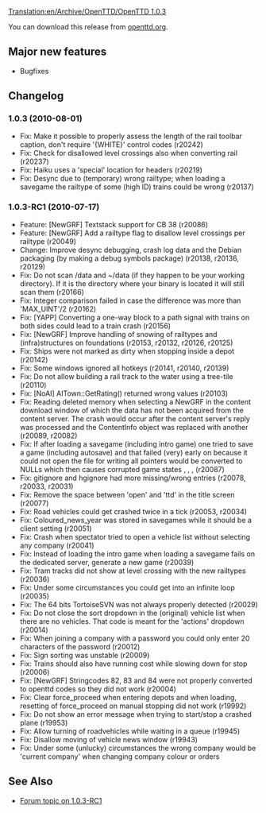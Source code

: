 [[Translation:en/Archive/OpenTTD/OpenTTD 1.0.3]]

{{en/OTTDVersions}}
{{en/Release|prev=OpenTTD 1.0.2|next=OpenTTD 1.0.4|date=2010-08-01}}

You can download this release from [http://www.openttd.org/en/download-stable/1.0.3 openttd.org].

==Major new features==

* Bugfixes

==Changelog==

===1.0.3 (2010-08-01)===

* Fix: Make it possible to properly assess the length of the rail toolbar caption, don't require '{WHITE}' control codes (r20242)
* Fix: Check for disallowed level crossings also when converting rail (r20237)
* Fix: Haiku uses a 'special' location for headers (r20219)
* Fix: Desync due to (temporary) wrong railtype; when loading a savegame the railtype of some (high ID) trains could be wrong {{en/Flyspray|3945}} (r20137)

===1.0.3-RC1 (2010-07-17)===

* Feature: [NewGRF] Textstack support for CB 38 (r20086)
* Feature: [NewGRF] Add a railtype flag to disallow level crossings per railtype (r20049)
* Change: Improve desync debugging, crash log data and the Debian packaging (by making a debug symbols package) (r20138, r20136, r20129)
* Fix: Do not scan /data and ~/data (if they happen to be your working directory). If it is the directory where your binary is located it will still scan them {{en/Flyspray|3949}} (r20166)
* Fix: Integer comparison failed in case the difference was more than 'MAX_UINT'/2 {{en/Flyspray|3954}} (r20162)
* Fix: [YAPP] Converting a one-way block to a path signal with trains on both sides could lead to a train crash {{en/Flyspray|3937}} (r20156)
* Fix: [NewGRF] Improve handling of snowing of railtypes and (infra)structures on foundations {{en/Flyspray|3883}} (r20153, r20132, r20126, r20125)
* Fix: Ships were not marked as dirty when stopping inside a depot {{en/Flyspray|3880}} (r20142)
* Fix: Some windows ignored all hotkeys {{en/Flyspray|3902}} (r20141, r20140, r20139)
* Fix: Do not allow building a rail track to the water using a tree-tile {{en/Flyspray|3695}} (r20110)
* Fix: [NoAI] AITown::GetRating() returned wrong values {{en/Flyspray|3934}} (r20103)
* Fix: Reading deleted memory when selecting a NewGRF in the content download window of which the data has not been acquired from the content server. The crash would occur after the content server's reply was processed and the ContentInfo object was replaced with another {{en/Flyspray|3899}} (r20089, r20082)
* Fix: If after loading a savegame (including intro game) one tried to save a game (including autosave) and that failed (very) early on because it could not open the file for writing all pointers would be converted to NULLs which then causes corrupted game states {{en/Flyspray|3876}}, {{en/Flyspray|3887}}, {{en/Flyspray|3920}}, {{en/Flyspray|3923}} (r20087)
* Fix: gitignore and hgignore had more missing/wrong entries (r20078, r20033, r20031)
* Fix: Remove the space between 'open' and 'ttd' in the title screen (r20077)
* Fix: Road vehicles could get crashed twice in a tick {{en/Flyspray|3896}} (r20053, r20034)
* Fix: Coloured_news_year was stored in savegames while it should be a client setting {{en/Flyspray|3916}} (r20051)
* Fix: Crash when spectator tried to open a vehicle list without selecting any company {{en/Flyspray|3892}} (r20041)
* Fix: Instead of loading the intro game when loading a savegame fails on the dedicated server, generate a new game {{en/Flyspray|3907}} (r20039)
* Fix: Tram tracks did not show at level crossing with the new railtypes {{en/Flyspray|3911}} (r20036)
* Fix: Under some circumstances you could get into an infinite loop {{en/Flyspray|3909}} (r20035)
* Fix: The 64 bits TortoiseSVN was not always properly detected (r20029)
* Fix: Do not close the sort dropdown in the (original) vehicle list when there are no vehicles. That code is meant for the 'actions' dropdown {{en/Flyspray|3881}} (r20014)
* Fix: When joining a company with a password you could only enter 20 characters of the password (r20012)
* Fix: Sign sorting was unstable {{en/Flyspray|3893}} (r20009)
* Fix: Trains should also have running cost while slowing down for stop (r20006)
* Fix: [NewGRF] Stringcodes 82, 83 and 84 were not properly converted to openttd codes so they did not work (r20004)
* Fix: Clear force_proceed when entering depots and when loading, resetting of force_proceed on manual stopping did not work {{en/Flyspray|3878}} (r19992)
* Fix: Do not show an error message when trying to start/stop a crashed plane {{en/Flyspray|3874}} (r19953)
* Fix: Allow turning of roadvehicles while waiting in a queue (r19945)
* Fix: Disallow moving of vehicle news window {{en/Flyspray|3865}} (r19943)
* Fix: Under some (unlucky) circumstances the wrong company would be 'current company' when changing company colour or orders {{en/Flyspray|3903}}


== See Also ==
* [http://www.tt-forums.net/viewtopic.php?f=29&t=49300 Forum topic on 1.0.3-RC1]